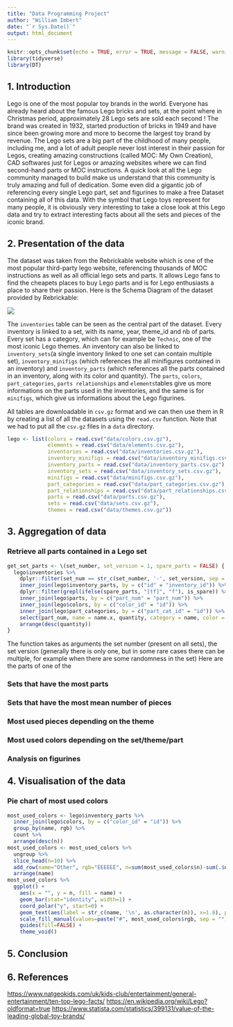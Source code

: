 ```yaml
---
title: "Data Programming Project"
author: "William Imbert"
date: "`r Sys.Date()`"
output: html_document
---
```


```r
knitr::opts_chunk$set(echo = TRUE, error = TRUE, message = FALSE, warning = FALSE)
library(tidyverse)
library(DT)
```

## 1. Introduction

Lego is one of the most popular toy brands in the world. Everyone has already heard about the famous Lego bricks and sets, at the point where in Christmas period, approximately 28 Lego sets are sold each second ! The brand was created in 1932, started production of bricks in 1949 and have since been growing more and more to become the largest toy brand by revenue. The Lego sets are a big part of the childhood of many people, including me, and a lot of adult people never lost interest in their passion for Legos, creating amazing constructions (called MOC: My Own Creation), CAD softwares just for Legos or amazing websites where we can find second-hand parts or MOC instructions. A quick look at all the Lego community managed to build make us understand that this community is truly amazing and full of dedication. Some even did a gigantic job of referencing every single Lego part, set and figurines to make a free Dataset containing all of this data. With the symbol that Lego toys represent for many people, it is obviously very interesting to take a close look at this Lego data and try to extract interesting facts about all the sets and pieces of the iconic brand.

## 2. Presentation of the data

The dataset was taken from the Rebrickable website which is one of the most popular third-party lego website, referencing thousands of MOC instructions as well as all official lego sets and parts. It allows Lego fans to find the cheapets places to buy Lego parts and is for Lego enthusiasts a place to share their passion. Here is the Schema Diagram of the dataset provided by Rebrickable:

![](https://rebrickable.com/static/img/diagrams/downloads_schema_v3.png)

The `inventories` table can be seen as the central part of the dataset. Every inventory is linked to a set, with its name, year, theme_id and nb of parts. Every set has a category, which can for example be `Technic`, one of the most iconic Lego themes. An inventory can also be linked to `inventory_sets`(a single inventory linked to one set can contain multiple set), `inventory_minifigs` (which references the all minifigures contained in an inventory) and `inventory_parts` (which references all the parts contained in an inventory, along with its color and quantity). The `parts`, `colors`, `part_categories`, `parts relationships` and `elements`tables give us more informations on the parts used in the inventories, and the same is for `minifigs`, which give us informations about the Lego figurines.

All tables are downloadable in `csv.gz` format and we can then use them in R by creating a list of all the datasets using the `read.csv` function. Note that we had to put all the `csv.gz` files in a `data` directory.

```r
lego <- list(colors = read.csv("data/colors.csv.gz"),
             elements = read.csv("data/elements.csv.gz"),
             inventories = read.csv("data/inventories.csv.gz"),
             inventory_minifigs = read.csv("data/inventory_minifigs.csv.gz"),
             inventory_parts = read.csv("data/inventory_parts.csv.gz"),
             inventory_sets = read.csv("data/inventory_sets.csv.gz"),
             minifigs = read.csv("data/minifigs.csv.gz"),
             part_categories = read.csv("data/part_categories.csv.gz"),
             part_relationships = read.csv("data/part_relationships.csv.gz"),
             parts = read.csv("data/parts.csv.gz"),
             sets = read.csv("data/sets.csv.gz"),
             themes = read.csv("data/themes.csv.gz"))

```

## 3. Aggregation of data

### Retrieve all parts contained in a Lego set
```r
get_set_parts <- \(set_number, set_version = 1, spare_parts = FALSE) {
  lego$inventories %>%
    dplyr::filter(set_num == str_c(set_number, '-', set_version, sep = ''), version == set_version) %>%
    inner_join(lego$inventory_parts, by = c("id" = "inventory_id")) %>%
    dplyr::filter(grepl(ifelse(spare_parts, "[tf]", "f"), is_spare)) %>%
    inner_join(lego$parts, by = c("part_num" = "part_num")) %>%
    inner_join(lego$colors, by = c("color_id" = "id")) %>%
    inner_join(lego$part_categories, by = c("part_cat_id" = "id")) %>%
    select(part_num, name = name.x, quantity, category = name, color = name.y) %>%
    arrange(desc(quantity))
}
```

The function takes as arguments the set number (present on all sets), the set version (generally there is only one, but in some rare cases there can be multiple, for example when there are some randomness in the set)
Here are the parts of one of the 


### Sets that have the most parts

### Sets that have the most mean number of pieces

### Most used pieces depending on the theme

### Most used colors depending on the set/theme/part

### Analysis on figurines

## 4. Visualisation of the data

### Pie chart of most used colors

```r
most_used_colors <- lego$inventory_parts %>%
  inner_join(lego$colors, by = c("color_id" = "id")) %>%
  group_by(name, rgb) %>%
  count %>%
  arrange(desc(n))
most_used_colors <- most_used_colors %>%
  ungroup %>%
  slice_head(n=10) %>%
  add_row(name="Other", rgb="EEEEEE", n=sum(most_used_colors$n)-sum(.$n)) %>%
  arrange(name)
most_used_colors %>%
  ggplot() +
    aes(x = "", y = n, fill = name) +
    geom_bar(stat="identity", width=1) +
    coord_polar("y", start=0) +
    geom_text(aes(label = str_c(name, '\n', as.character(n)), x=1.8), position = position_stack(vjust=0.5), size = 3) +
    scale_fill_manual(values=paste("#", most_used_colors$rgb, sep = "")) +
    guides(fill=FALSE) +
    theme_void()
```

## 5. Conclusion

## 6. References

<https://www.natgeokids.com/uk/kids-club/entertainment/general-entertainment/ten-top-lego-facts/> <https://en.wikipedia.org/wiki/Lego?oldformat=true> <https://www.statista.com/statistics/399131/value-of-the-leading-global-toy-brands/>
